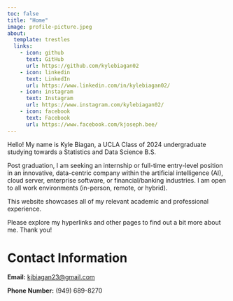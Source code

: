 ```yaml
---
toc: false
title: "Home"
image: profile-picture.jpeg
about:
  template: trestles
  links:
    - icon: github
      text: GitHub
      url: https://github.com/kylebiagan02
    - icon: linkedin
      text: LinkedIn
      url: https://www.linkedin.com/in/kylebiagan02/
    - icon: instagram
      text: Instagram
      url: https://www.instagram.com/kylebiagan02/
    - icon: facebook
      text: Facebook
      url: https://www.facebook.com/kjoseph.bee/
---
```


Hello! My name is Kyle Biagan, a UCLA Class of 2024 undergraduate studying towards a Statistics and Data Science B.S. 

Post graduation, I am seeking an internship or full-time entry-level position in an innovative, data-centric company within the artificial intelligence (AI), cloud server, enterprise software, or financial/banking industries. I am open to all work environments (in-person, remote, or hybrid).

This website showcases all of my relevant academic and professional experience.

Please explore my hyperlinks and other pages to find out a bit more about me. Thank you!

# Contact Information

**Email:** <kjbiagan23@gmail.com>

**Phone Number:** (949) 689-8270
